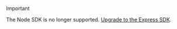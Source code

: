 > [!IMPORTANT]
> The Node SDK is no longer supported. [Upgrade to the Express SDK](/docs/upgrade-guides/node-to-express).
